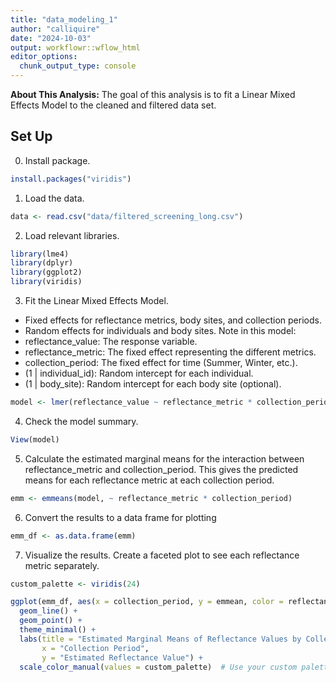 ```yaml
---
title: "data_modeling_1"
author: "calliquire"
date: "2024-10-03"
output: workflowr::wflow_html
editor_options:
  chunk_output_type: console
---
```


**About This Analysis:** The goal of this analysis is to fit a Linear Mixed Effects Model to the cleaned and filtered data set.

## Set Up
0. Install package.
```r
install.packages("viridis")
```

1.  Load the data.
```r
data <- read.csv("data/filtered_screening_long.csv")
```

2.  Load relevant libraries.
```r
library(lme4)
library(dplyr)
library(ggplot2)
library(viridis)
```

3.  Fit the Linear Mixed Effects Model.

-   Fixed effects for reflectance metrics, body sites, and collection periods.
-   Random effects for individuals and body sites.
Note in this model: 
-   reflectance_value: The response variable.
-   reflectance_metric: The fixed effect representing the different metrics.
-   collection_period: The fixed effect for time (Summer, Winter, etc.).
-   (1 | individual_id): Random intercept for each individual.
-   (1 | body_site): Random intercept for each body site (optional).
```r
model <- lmer(reflectance_value ~ reflectance_metric * collection_period + (1 | participant_centre_id) + (1 | body_site), data = data)
```

4. Check the model summary.
```r
View(model)
```

5. Calculate the estimated marginal means for the interaction between reflectance_metric and collection_period. This gives the predicted means for each reflectance metric at each collection period.
```r
emm <- emmeans(model, ~ reflectance_metric * collection_period)
```

6. Convert the results to a data frame for plotting
```r
emm_df <- as.data.frame(emm)
```

7. Visualize the results. Create a faceted plot to see each reflectance metric separately.
```r
custom_palette <- viridis(24)

ggplot(emm_df, aes(x = collection_period, y = emmean, color = reflectance_metric, group = reflectance_metric)) +
  geom_line() +
  geom_point() +
  theme_minimal() +
  labs(title = "Estimated Marginal Means of Reflectance Values by Collection Period", 
       x = "Collection Period", 
       y = "Estimated Reflectance Value") +
  scale_color_manual(values = custom_palette)  # Use your custom palette
```


